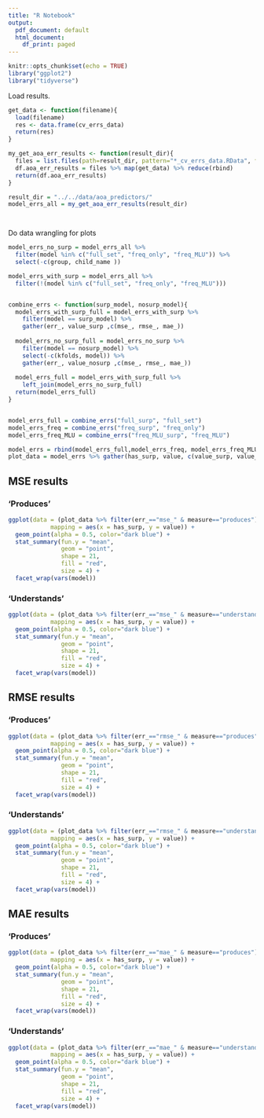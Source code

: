 ```yaml
---
title: "R Notebook"
output:
  pdf_document: default
  html_document:
    df_print: paged
---
```



```r
knitr::opts_chunk$set(echo = TRUE)
library("ggplot2")
library("tidyverse")


```

Load results.

```r

get_data <- function(filename){
  load(filename)
  res <- data.frame(cv_errs_data)
  return(res)
}

my_get_aoa_err_results <- function(result_dir){
  files = list.files(path=result_dir, pattern="*_cv_errs_data.RData", full.names=TRUE, recursive=FALSE)
  df.aoa_err_results = files %>% map(get_data) %>% reduce(rbind)
  return(df.aoa_err_results)
}

result_dir = "../../data/aoa_predictors/"
model_errs_all = my_get_aoa_err_results(result_dir)




```


Do data wrangling for plots
```r

model_errs_no_surp = model_errs_all %>% 
  filter(model %in% c("full_set", "freq_only", "freq_MLU")) %>% 
  select(-c(group, child_name ))

model_errs_with_surp = model_errs_all %>% 
  filter(!(model %in% c("full_set", "freq_only", "freq_MLU")))


combine_errs <- function(surp_model, nosurp_model){
  model_errs_with_surp_full = model_errs_with_surp %>%
    filter(model == surp_model) %>% 
    gather(err_, value_surp ,c(mse_, rmse_, mae_)) 
  
  model_errs_no_surp_full = model_errs_no_surp %>% 
    filter(model == nosurp_model) %>% 
    select(-c(kfolds, model)) %>% 
    gather(err_, value_nosurp ,c(mse_, rmse_, mae_)) 
  
  model_errs_full = model_errs_with_surp_full %>% 
    left_join(model_errs_no_surp_full)
  return(model_errs_full)
}


model_errs_full = combine_errs("full_surp", "full_set")
model_errs_freq = combine_errs("freq_surp", "freq_only")
model_errs_freq_MLU = combine_errs("freq_MLU_surp", "freq_MLU")

model_errs = rbind(model_errs_full,model_errs_freq, model_errs_freq_MLU)
plot_data = model_errs %>% gather(has_surp, value, c(value_surp, value_nosurp))

```

## MSE results
### 'Produces'
```r
ggplot(data = (plot_data %>% filter(err_=="mse_" & measure=="produces")), 
            mapping = aes(x = has_surp, y = value)) +
  geom_point(alpha = 0.5, color="dark blue") +
  stat_summary(fun.y = "mean", 
               geom = "point",
               shape = 21, 
               fill = "red",
               size = 4) +
  facet_wrap(vars(model))
```
### 'Understands'
```r
ggplot(data = (plot_data %>% filter(err_=="mse_" & measure=="understands")), 
            mapping = aes(x = has_surp, y = value)) +
  geom_point(alpha = 0.5, color="dark blue") +
  stat_summary(fun.y = "mean", 
               geom = "point",
               shape = 21, 
               fill = "red",
               size = 4) +
  facet_wrap(vars(model))
```

## RMSE results
### 'Produces'
```r
ggplot(data = (plot_data %>% filter(err_=="rmse_" & measure=="produces")), 
            mapping = aes(x = has_surp, y = value)) +
  geom_point(alpha = 0.5, color="dark blue") +
  stat_summary(fun.y = "mean", 
               geom = "point",
               shape = 21, 
               fill = "red",
               size = 4) +
  facet_wrap(vars(model))
```
### 'Understands'
```r
ggplot(data = (plot_data %>% filter(err_=="rmse_" & measure=="understands")), 
            mapping = aes(x = has_surp, y = value)) +
  geom_point(alpha = 0.5, color="dark blue") +
  stat_summary(fun.y = "mean", 
               geom = "point",
               shape = 21, 
               fill = "red",
               size = 4) +
  facet_wrap(vars(model))

```


## MAE results
### 'Produces'
```r
ggplot(data = (plot_data %>% filter(err_=="mae_" & measure=="produces")), 
            mapping = aes(x = has_surp, y = value)) +
  geom_point(alpha = 0.5, color="dark blue") +
  stat_summary(fun.y = "mean", 
               geom = "point",
               shape = 21, 
               fill = "red",
               size = 4) +
  facet_wrap(vars(model))
```
### 'Understands'
```r
ggplot(data = (plot_data %>% filter(err_=="mae_" & measure=="understands")), 
            mapping = aes(x = has_surp, y = value)) +
  geom_point(alpha = 0.5, color="dark blue") +
  stat_summary(fun.y = "mean", 
               geom = "point",
               shape = 21, 
               fill = "red",
               size = 4) +
  facet_wrap(vars(model))
```

